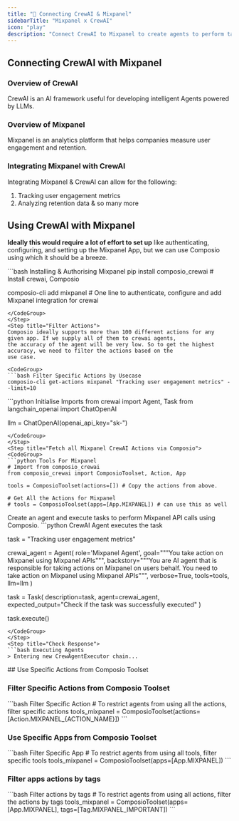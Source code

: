 ```yaml
---
title: "🚀 Connecting CrewAI & Mixpanel"
sidebarTitle: "Mixpanel x CrewAI"
icon: "play"
description: "Connect CrewAI to Mixpanel to create agents to perform tasks using natural language"
---
```


## Connecting CrewAI with Mixpanel

### Overview of CrewAI

CrewAI is an AI framework useful for developing intelligent Agents powered by LLMs.

### Overview of Mixpanel

Mixpanel is an analytics platform that helps companies measure user engagement and retention.

### Integrating Mixpanel with CrewAI

Integrating Mixpanel & CrewAI can allow for the following:

1. Tracking user engagement metrics
2. Analyzing retention data
& so many more

## Using CrewAI with Mixpanel

<Steps>
<Step title="Setting Up the Environment">

**Ideally this would require a lot of effort to set up** like authenticating, configuring, and setting up the Mixpanel App, but we can use Composio using which it should be a breeze.

<CodeGroup>
```bash Installing & Authorising Mixpanel
pip install composio_crewai # Install crewai, Composio 

composio-cli add mixpanel # One line to authenticate, configure and add Mixpanel integration for crewai
```
</CodeGroup>
</Step>
<Step title="Filter Actions">
Composio ideally supports more than 100 different actions for any given app. If we supply all of them to crewai agents, 
the accuracy of the agent will be very low. So to get the highest accuracy, we need to filter the actions based on the 
use case.

<CodeGroup>
```bash Filter Specific Actions by Usecase
composio-cli get-actions mixpanel "Tracking user engagement metrics" --limit=10
```
</CodeGroup>

</Step>
<Step title="Import Base Packages">

<CodeGroup>
```python Initialise Imports
from crewai import Agent, Task
from langchain_openai import ChatOpenAI

llm = ChatOpenAI(openai_api_key="sk-<OPENAI KEY>")
```
</CodeGroup>
</Step>
<Step title="Fetch all Mixpanel CrewAI Actions via Composio">
<CodeGroup>
```python Tools For Mixpanel
# Import from composio_crewai
from composio_crewai import ComposioToolset, Action, App

tools = ComposioToolset(actions=[]) # Copy the actions from above. 

# Get All the Actions for Mixpanel
# tools = ComposioToolset(apps=[App.MIXPANEL]) # can use this as well
```
</CodeGroup>
</Step>
<Step title="Execute the Agent">
Create an agent and execute tasks to perform Mixpanel API calls using Composio. 
<CodeGroup>
```python CrewAI Agent executes the task

task = "Tracking user engagement metrics"

crewai_agent = Agent(
    role='Mixpanel Agent',
    goal="""You take action on Mixpanel using Mixpanel APIs""",
    backstory="""You are AI agent that is responsible for taking actions on Mixpanel on users behalf. You need to take action on Mixpanel using Mixpanel APIs""",
    verbose=True,
    tools=tools,
    llm=llm
)

task = Task(
    description=task,
    agent=crewai_agent,
    expected_output="Check if the task was successfully executed"
)

task.execute()
```
</CodeGroup>
</Step>
<Step title="Check Response">
```bash Executing Agents
> Entering new CrewAgentExecutor chain...
```
</Step>
</Steps>
## Use Specific Actions from Composio Toolset

### Filter Specific Actions from Composio Toolset

<CodeGroup>
```bash Filter Specific Action
# To restrict agents from using all the actions, filter specific actions
tools_mixpanel = ComposioToolset(actions=[Action.MIXPANEL_{ACTION_NAME}])
```
</CodeGroup>

### Use Specific Apps from Composio Toolset
<CodeGroup>
```bash Filter Specific App
# To restrict agents from using all tools, filter specific tools
tools_mixpanel = ComposioToolset(apps=[App.MIXPANEL])
```
</CodeGroup>

### Filter apps actions by tags 
<CodeGroup>
```bash Filter actions by tags
# To restrict agents from using all actions, filter the actions by tags
tools_mixpanel = ComposioToolset(apps=[App.MIXPANEL], tags=[Tag.MIXPANEL_IMPORTANT])
```
</CodeGroup>